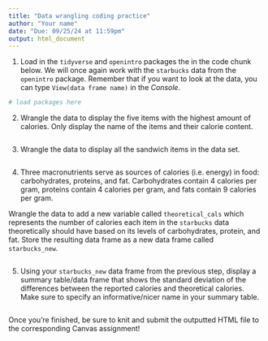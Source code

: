 ```yaml
---
title: "Data wrangling coding practice"
author: "Your name"
date: "Due: 09/25/24 at 11:59pm"
output: html_document
---
```


1.  Load in the `tidyverse` and `openintro` packages the in the code chunk below. We will once again work with the `starbucks` data from the `openintro` package. Remember that if you want to look at the data, you can type `View(data frame name)` in the *Console*.

```r
# load packages here

```

2.  Wrangle the data to display the five items with the highest amount of calories. Only display the name of the items and their calorie content.

```r

```

3.  Wrangle the data to display all the sandwich items in the data set.

```r

```

4.  Three macronutrients serve as sources of calories (i.e. energy) in food: carbohydrates, proteins, and fat. Carbohydrates contain 4 calories per gram, proteins contain 4 calories per gram, and fats contain 9 calories per gram.

Wrangle the data to add a new variable called `theoretical_cals` which represents the number of calories each item in the `starbucks` data theoretically should have based on its levels of carbohydrates, protein, and fat. Store the resulting data frame as a new data frame called `starbucks_new`.

```r

```

5.  Using your `starbucks_new` data frame from the previous step, display a summary table/data frame that shows the standard deviation of the differences between the reported calories and theoretical calories. Make sure to specify an informative/nicer name in your summary table.

```r

```

Once you're finished, be sure to knit and submit the outputted HTML file to the corresponding Canvas assignment!
